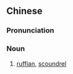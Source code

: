 {{also|恶棍}}
==Chinese==
{{zh-forms|s=恶棍}}

===Pronunciation===
{{zh-pron
|m=ègùn
|cat=n
}}

===Noun===
{{zh-noun}}

# [[ruffian]], [[scoundrel]]